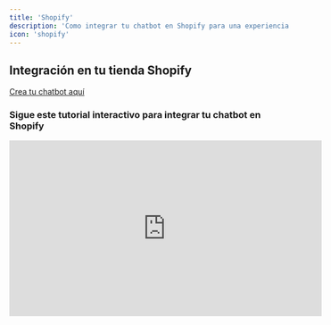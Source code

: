 ```yaml
---
title: 'Shopify'
description: 'Como integrar tu chatbot en Shopify para una experiencia de usuario fluida.'
icon: 'shopify'
---
```

## Integración en tu tienda Shopify

[Crea tu chatbot aquí](https://doko-ai.com/es/sign-up)

### Sigue este tutorial interactivo para integrar tu chatbot en Shopify
<iframe
        width="560"
  height="315"
 src="https://demo.arcade.software/Xp2P6oBV6d0dplANSnP1?embed&embed_mobile=inline&embed_desktop=inline&show_copy_link=true"
  title="YouTube video player"
  frameborder="0"
  allow="accelerometer; autoplay; clipboard-write; encrypted-media; gyroscope; picture-in-picture"
  allowfullscreen
      >
      </iframe>
